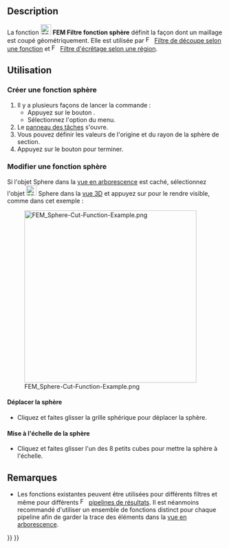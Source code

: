 <languages/>

{{Docnav/fr
|[[FEM_PostCreateFunctionPlane/fr|Filtre fonction plan]]
|[[FEM_PostCreateFunctionCylinder/fr|Filtre fonction cylindre]]
|[[FEM_Workbench/fr|Atelier FEM]]
|IconL=FEM_PostCreateFunctionPlane.svg
|IconR=FEM_PostCreateFunctionCylinder.svg
|IconC=Workbench_FEM.svg
}}

{{GuiCommand/fr
|Name=FEM PostCreateFunctionSphere
|Name/fr=FEM Filtre fonction sphère
|MenuLocation=Résultats → Fonctions de filtrage → Sphère
|Workbenches=[[FEM_Workbench/fr|FEM]]
|SeeAlso=[[FEM_tutorial/fr|FEM Tutoriel]]
}}

==Description==

La fonction [[Image:FEM_PostCreateFunctionSphere.svg|24px]] '''FEM Filtre fonction sphère''' définit la façon dont un maillage est coupé géométriquement. Elle est utilisée par [[Image:FEM_PostFilterCutFunction.svg|16px]] [[FEM_PostFilterCutFunction/fr|Filtre de découpe selon une fonction]] et [[Image:FEM_PostFilterClipRegion.svg|16px]] [[FEM_PostFilterClipRegion/fr|Filtre d'écrêtage selon une région]].

<span id="Usage"></span>
==Utilisation==

<span id="Create_a_sphere_function"></span>
===Créer une fonction sphère===

# Il y a plusieurs façons de lancer la commande :
#* Appuyez sur le bouton {{Button|[[Image:FEM_PostCreateFunctionSphere.svg|16px]] [[FEM_PostCreateFunctionSphere/fr|Sphère]]}}.
#* Sélectionnez l'option {{MenuCommand|Résultats → Fonctions de filtrage → [[Image:FEM_PostCreateFunctionSphere.svg|16px]] Sphère}} du menu.
# Le [[Task_panel/fr|panneau des tâches]] s'ouvre.
# Vous pouvez définir les valeurs de l'origine et du rayon de la sphère de section.
# Appuyez sur le bouton {{Button|OK}} pour terminer.

<span id="Edit_a_sphere_function"></span>
===Modifier une fonction sphère===

Si l'objet Sphere dans la [[Tree_view/fr|vue en arborescence]] est caché, sélectionnez l'objet [[Image:FEM_PostCreateFunctionSphere.svg|24px]] Sphere dans la [[3D_view/fr|vue 3D]] et appuyez sur {{KEY|Espace}} pour le rendre visible, comme dans cet exemple :

[[File:FEM_Sphere-Cut-Function-Example.png|400px]]

<span id="Move_the_sphere"></span>
====Déplacer la sphère ====

* Cliquez et faites glisser la grille sphérique pour déplacer la sphère.

<span id="Scale_the_sphere"></span>
====Mise à l'échelle de la sphère====

* Cliquez et faites glisser l'un des 8 petits cubes pour mettre la sphère à l'échelle.

<span id="Notes"></span>
==Remarques==

* Les fonctions existantes peuvent être utilisées pour différents filtres et même pour différents [[Image:FEM_PostPipelineFromResult.svg|16px]] [[FEM_PostPipelineFromResult/fr|pipelines de résultats]]. Il est néanmoins recommandé d'utiliser un ensemble de fonctions distinct pour chaque pipeline afin de garder la trace des éléments dans la [[Tree_view/fr|vue en arborescence]].


{{Docnav/fr
|[[FEM_PostCreateFunctionPlane/fr|Filtre fonction plan]]
|[[FEM_PostCreateFunctionCylinder/fr|Filtre fonction cylindre]]
|[[FEM_Workbench/fr|Atelier FEM]]
|IconL=FEM_PostCreateFunctionPlane.svg
|IconR=FEM_PostCreateFunctionCylinder.svg
|IconC=Workbench_FEM.svg
}}

{{FEM Tools navi{{#translation:}}}}
{{Userdocnavi{{#translation:}}}}